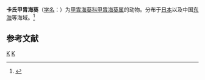 {{Speciesbox
| taxon = Actinostola carlgreni
| authority = Wassilieff, 1908<ref name="WoRMS">{{cite web|url=http://www.marinespecies.org/aphia.php?p=taxdetails&id=283448|title=Actinostola carlgreni Wassilieff, 1908|website=WoRMS - World Register of Marine Species|language=en|access-date=2019-02-09|archive-date=2019-02-09|archive-url=https://web.archive.org/web/20190209124638/http://www.marinespecies.org/aphia.php?p=taxdetails&id=283448|dead-url=no}}</ref>
| synonyms = 
Actinostola calgreni
Catadiomene carlgreni <small>Wassilieff, 1908</small>
| synonyms_ref = <ref name="WoRMS"/>
}}

'''卡氏甲胄海葵'''（[[学名|学名]]：{{lang|la|''Actinostola carlgreni''}}）为[[甲胄海葵科|甲胄海葵科]][[甲胄海葵属|甲胄海葵属]]的动物。分布于[[日本|日本]]以及中国[[东海|东海]]等海域。<ref name='id9826'>{{cite web| url =http://www.bioinfo.cn/db05/BjdwSpecies.php?action=view&id=9826| title =卡氏甲胄海葵| work =《中国动物物种编目数据库》| publisher =中国科学院微生物研究所| author =中国科学院动物研究所| accessdate =2009-04-16| deadurl =yes| archiveurl =https://web.archive.org/web/20160305091859/http://www.bioinfo.cn/db05/BjdwSpecies.php?action=view&id=9826| archivedate =2016-03-05}}</ref>

== 参考文献 ==
{{reflist}}

{{Taxonbar|from=Q1830587}}
[[Category:_1908年描述的动物|K]]
[[Category:甲胄海葵属|K]]